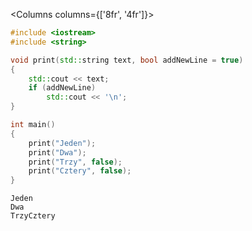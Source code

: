 
<Columns columns={['8fr', '4fr']}>
<div>

```cpp
#include <iostream>
#include <string>

void print(std::string text, bool addNewLine = true)
{
	std::cout << text;
	if (addNewLine)
		std::cout << '\n';
}

int main()
{
	print("Jeden");
	print("Dwa");
	print("Trzy", false);
	print("Cztery", false);
}
```

</div>
<div>

```plaintext title="Wynik (konsola)"
Jeden
Dwa
TrzyCztery
```

</div>
</Columns>